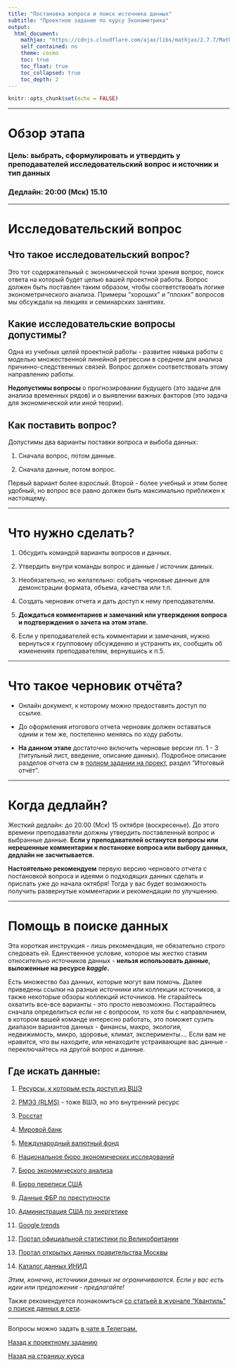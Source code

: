 ```yaml
---
title: "Постановка вопроса и поиск источника данных"
subtitle: "Проектное задание по курсу Эконометрика"
output:  
  html_document:
    mathjax: "https://cdnjs.cloudflare.com/ajax/libs/mathjax/2.7.7/MathJax.js?config=TeX-MML-AM_CHTML"
    self_contained: no  
    theme: cosmo
    toc: true
    toc_float: true
    toc_collapsed: true
    toc_depth: 2
---
```


```r
knitr::opts_chunk$set(echo = FALSE)
```

---

# Обзор этапа

### **Цель:** выбрать, сформулировать и **утвердить у преподавателей** исследовательский вопрос и источник и тип данных

### **Дедлайн:** 20:00 (Мск) 15.10

---

# Исследовательский вопрос

## Что такое исследовательский вопрос?

Это тот содержательный с экономической точки зрения вопрос, поиск ответа на который будет целью вашей проектной работы. Вопрос должен быть поставлен таким образом, чтобы соответствовать логике эконометрического анализа. Примеры "хороших" и "плохих" вопросов мы обсуждали на лекциях и семинарских занятиях.

## Какие исследовательские вопросы допустимы?

Одна из учебных целей проектной работы - развитие навыка работы с моделью множественной линейной регрессии в среднем для анализа причинно-следственных связей. Вопрос должен соответствовать этому направлению работы.

**Недопустимы вопросы** о прогнозировании будущего (это задачи для анализа временных рядов) и о выявлении важных факторов (это задача для экономической или иной теории). 

## Как поставить вопрос?

Допустимы два варианты поставки вопроса и выбоба данных:

1. Сначала вопрос, потом данные.

2. Сначала данные, потом вопрос.

Первый вариант более взрослый. Второй - более учебный и этим более удобный, но вопрос все равно должен быть максимально приближен к настоящему.

---

# Что нужно сделать?

1. Обсудить командой варианты вопросов и данных.

2. Утвердить внутри команды вопрос и данные / источник данных.

3. Необязательно, но желательно: собрать черновые данные для демонстрации формата, объема, качества или т.п.

4. Создать черновик отчета и дать доступ к нему преподавателям.

5. **Дождаться комментариев и замечаний или утверждения вопроса и подтверждения о зачета на этом этапе.**

6. Если у преподавателей есть комментарии и замечания, нужно вернуться к групповому обсуждению и устранить их, сообщить об изменениях преподавателям, вернувшись к п.5. 

---

# Что такое черновик отчёта?

- Онлайн документ, к которому можно предоставить доступ по ссылке. 

- До оформления итогового отчета черновик должен оставаться одним и тем же, постепенно меняясь по ходу работы.

- **На данном этапе** достаточно включить черновые версии пп. 1 - 3 (титульный лист, введение, описание данных). Подробное описание разделов отчета см в [полном задании на проект](project_task.html), раздел "Итоговый отчёт".

---

# Когда дедлайн? 

Жесткий дедлайн: до 20:00 (Мск) 15 октября (воскресенье). До этого времени преподаватели должны утвердить поставленный вопрос и выбранные данные. **Если у преподавателей останутся вопросы или нерешенные комментарии к постановке вопроса или выбору данных, дедлайн не засчитывается.**

**Настоятельно рекомендуем** первую версию чернового отчета с постановкой вопроса и идеями о подходящих данных сделать и прислать уже до начала октября! Тогда у вас будет возможность получить развернутые комментарии и рекомендации по улучшению.

---

# Помощь в поиске данных

Эта короткая инструкция - лишь рекомендация, не обязательно строго следовать ей. Единственное условие, которое мы жестко ставим относительно источников данных - **нельзя использовать данные, выложенные на ресурсе *kaggle*.**

Есть множество баз данных, которые могут вам помочь. Далее приведены ссылки на разные источники или коллекции источников, а также некоторые обзоры коллекций источников. Не старайтесь охватить все-все варианты - это просто невозможно. Постарайтесь сначала определиться если не с вопросом, то хотя бы с направлением, в котором вашей команде интересно работать, это поможет сузить диапазон вариантов данных - финансы, макро, экология, недвижимость, микро, здоровье, климат, эксперименты.... Если вам не нравится, что вы находите, или ненаходите устраивающие вас данные - переключайтесь на другой вопрос и данные. 

## Где искать данные:

1. [Ресурсы, к которым есть доступ из ВШЭ](http://sophist.hse.ru/data_access.shtml)

2. [РМЭЗ (RLMS)](https://www.hse.ru/rlms/) - тоже ВШЭ, но это внутренний ресурс

3. [Росстат](https://rosstat.gov.ru/)

4. [Мировой банк](https://data.worldbank.org/)

5. [Международный валютный фонд](https://www.imf.org/en/Data)

6. [Национальное бюро экономических исследований](https://www.nber.org/research/data?page=1&perPage=50)

7. [Бюро экономического анализа](https://www.bea.gov/data)

8. [Бюро переписи США](https://data.census.gov/cedsci/)

9. [Данные ФБР по преступности](https://www.fbi.gov/services/cjis/ucr/)

10. [Администрация США по энергетике](https://www.eia.gov/opendata/)

11. [Google trends](https://trends.google.ru/trends/)

12. [Портал официальной статистики по Великобритании](https://data.gov.uk/)

13. [Портал открытых данных правительства Москвы](https://data.mos.ru/)

14. [Каталог данных ИНИД](https://www.data-in.ru/data-catalog/)

*Этим, конечно, источники данных не ограничиваются. Если у вас есть идеи или предложения - предлагайте!*

Также рекомендуется познакомиться [со статьей в журнале "Квантиль" о поиске данных в сети](http://quantile.ru/06/06-AT.pdf).

---

Вопросы можно задать [в чате в Телеграм.](https://t.me/+0kRsodLpmzRmZjEy)

[Назад к проектному заданию](project_task.html)

[Назад на страницу курса](../ecox22.html)
